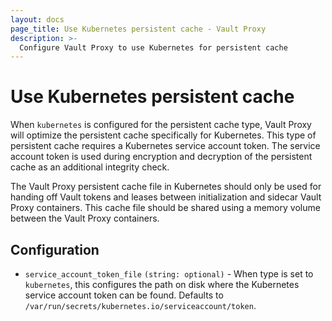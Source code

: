 ```yaml
---
layout: docs
page_title: Use Kubernetes persistent cache - Vault Proxy
description: >-
  Configure Vault Proxy to use Kubernetes for persistent cache
---
```


# Use Kubernetes persistent cache

When `kubernetes` is configured for the persistent cache type, Vault Proxy will optimize the
persistent cache specifically for Kubernetes. This type of persistent cache requires a Kubernetes
service account token. The service account token is used during encryption and decryption of the
persistent cache as an additional integrity check.

The Vault Proxy persistent cache file in Kubernetes should only be used for handing off Vault tokens
and leases between initialization and sidecar Vault Proxy containers. This cache file should be shared
using a memory volume between the Vault Proxy containers.

## Configuration

- `service_account_token_file` `(string: optional)` - When type is set to `kubernetes`,
  this configures the path on disk where the Kubernetes service account token can be found.
  Defaults to `/var/run/secrets/kubernetes.io/serviceaccount/token`.
